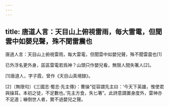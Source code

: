 ```yaml
---
---
---
```

title: 唐道人言：天目山上俯視雷雨，每大雷電，但聞雲中如嬰兒聲，殊不聞雷震也
---



唐道人言：天目山上俯視雷雨，每大雷電，但聞雲中如嬰兒聲，殊不聞雷震也[1]


已外浮名更外身，區區雷電若爲神？山頭只作嬰兒看，無限人間失箸人[2]。

[1]唐道人，字子霞，曾作《天目山真境録》。

[2]〔無限句〕《三國志·蜀志·先主傳》：曹操“從容謂先主曰：‘今天下英雄，惟使君與操耳。本初之徒，不足數也。’先主方食，失匕箸”。此詩意謂置身度外，雷神亦不足道；嚇倒世人者，實不過嬰兒之聲。